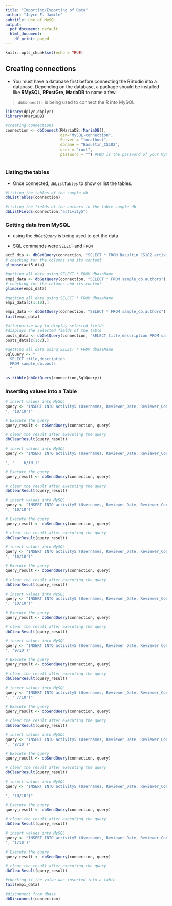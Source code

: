 ```yaml
---
title: "Importing/Exporting of Data"
author: "Joyce F. Jamile"
subtitle: Use of MySQL
output:
  pdf_document: default
  html_document:
    df_print: paged
---
```


```r
knitr::opts_chunk$set(echo = TRUE)
```

## Creating connections

+ You must have a database first before connecting the RStudio into a database. Depending on the database, a package should be installed like **RMySQL**, **RPostGre**, **MariaDB** to name a few.

> `dbConnect()` is being used to connect the R into MySQL

```r
library(dplyr,dbplyr)
library(RMariaDB) 

#creating connections
connection <- dbConnect(RMariaDB::MariaDB(), 
                        dsn="MySQL-connection",
                        Server = "localhost",
                        dbname = "Basultin_CS102", 
                        user = "root", 
                        password = "") #PWD is the password of your MySQL
                        
```


### Listing the tables

+ Once connected, `dbListTables` to show or list the tables.



```r
#listing the tables of the sample_db 
dbListTables(connection)
```


```r
#listing the fields of the authors in the table sample_db
dbListFields(connection,"activity5")
```

### Getting data from MySQL

+ using the *`dbGetQuery`* is being used to get the data

+ SQL commands were `SELECT` and `FROM`


```r
act5_dta <- dbGetQuery(connection, "SELECT * FROM Basultin_CS102.activity5")
# checking for the columns and its content
glimpse(act5_dta)
```

```r
#getting all data using SELECT * FROM dbaseName
empi_data <- dbGetQuery(connection, "SELECT * FROM sample_db.authors")
# checking for the columns and its content
glimpse(empi_data)
```


```r
#getting all data using SELECT * FROM dbaseName
empi_data[c(1:10),]
```

```r
empi_data <- dbGetQuery(connection, "SELECT * FROM sample_db.authors")
tail(empi_data)
```

```r
#alternative way to display selected fields
#displays the selected fields of the table
posts_data <- dbGetQuery(connection, "SELECT title,description FROM sample_db.posts")
posts_data[c(1:2),]
```

```r
#getting all data using SELECT * FROM dbaseName
SqlQuery <- "
  SELECT title,description 
  FROM sample_db.posts
  "

as_tibble(dbGetQuery(connection,SqlQuery))
```

### Inserting values into a Table

```r
# insert values into MySQL
query <- "INSERT INTO activity5 (Usernames, Reviewer_Date, Reviewer_Content, Rating) VALUES ('13Funbags', '29 August 2018', 'I will only say that this movie is twice as long as it should be and has way too many characters. I won't even try to guess why they did that. I love Marvel and have a huge tolerance for bad movies, but by 29 minutes in I was ready to give up. If all the bad stuff had been cut out this would have been a great 90 minute movie.
', '10/10')"

# Execute the query
query_result <- dbSendQuery(connection, query)

# clear the result after executing the query
dbClearResult(query_result)
```

```r
# insert values into MySQL
query <- "INSERT INTO activity5 (Usernames, Reviewer_Date, Reviewer_Content, Rating) VALUES ('3DForMe', '5 March 2023', 'Aside from Paul Rudd having a romantic relationship with someone who looks exactly like him in this movie, this has been such a bad installment to, not only the Antman franchise, but to the MCU, PERIOD.Then again, most movies from the MCU in the past few years have not been up to par with their predecessors.Into the Quantum Realm... we get Disney crossing their franchises and making another terrible Star Wars movie. There really wasn't much fun in this movie as the previous ones. I love Antman and was so excited when they first introduced him, and they totally dumped on it.Modok...REALLY!?! How did they put that out like that? Terminator 2 was released before CGI took over the movie industry and had WAY better looking CGI than this.Kang. He was cool, but there has been so much buzz around his the actor stole the show with his portrayal, but I think anyone in that role would've made the movie exactly the same.Michael PeÃ±a...is NOT in the movie which has been such a great addition to each of the other Antman movies and an absolute fan favorite...but it seems the fans aren't who they're trying to please, here.Cassie...whatever. Really nothing particularly special about her character or the actress, herself.Seriously...SERIOUSLY just so disappointed in what Marvel has been doing lately. Just ruining everything.

', '    6/10')"

# Execute the query
query_result <- dbSendQuery(connection, query)

# clear the result after executing the query
dbClearResult(query_result)
```

```r
# insert values into MySQL
query <- "INSERT INTO activity5 (Usernames, Reviewer_Date, Reviewer_Content, Rating) VALUES ('3xHCCH', '9 January 2013', 'I have just finished reading the book the other day, and today I got to watch the film version. With the book still so fresh in my head, I went into the cinema with very high expectations. This is specially so after reading and hearing reviews which call Ang Lee's cinematic masterpiece visually comparable to "Avatar" or emotionally comparable to "The Little Prince," as well as all of the awards buzz.The book for me was a pleasant though slow read because of the lengthy wordy, even flowery, descriptions Yann Martel uses for his languid reflection on zoo life, his comparative study of Hindu, Christian and Moslem philosophy, and of course, his survival tale at sea by a teenager and a Bengal tiger sharing one lifeboat. It waxes philosophical in the beginning, then waxes fantastical in the middle, before settling for dry reality at the end. While a movie could probably improve on the imagery for each scene, there are several key parts of the novel that would entail a lot of narration. On the big screen, too much narration cannot be too good.My first assumption turned out to be true. The cinematography and visual effects were expectedly first rate and excellent. Those camera angles were breathtaking. The colors were very vibrant. The special effects regarding animals were realistic for the most part, especially the land mammals, particularly Richard Parker. Though I have to say that the water creatures were too obviously computer-generated, not too good. A most triumphant sequence in the film for me were the scenes on the floating green island of algae and meerkats. I thought that was ideally visualized and executed, so much better than that chapter of the book.My second assumptions also turned out true. A lot of the story needed to be narrated by an adult Pi Patel as he was being interviewed by a novelist researching for his next book. These bookending present day scenes were pretty dry for me. The whole last chapter of the book when Pi was interviewed by the Japanese shipping officials was all one long narration only without supporting imagery. All of this talky narration may be boring for some people. In order to make the film appeal to more people, Ang Lee spares us from gory details which the book was not averse to describing in graphic detail. In the film, the screen time of the zebra, orangutan and hyena was very short. For all the brutality that was supposed to have happened on board, Ang's lifeboat remains almost pristine white. I thought that was quite merciful of Ang. I wish I could also say the same for some sappy melodramatic scenes, like Richard Parker laying his head on Pi's lap, which were not in the book.Overall, this film version of "Life of Pi" is very good, but it can be disappointing for people who have read the book. It was a loyal albeit sanitized version of the book, which is not really a bad thing. The book was not exactly inspirational to me, more educational actually. For this film, Ang Lee seemingly aspired to make this movie inspirational, and these obvious efforts may prove to backfire for some audiences.
', '10/10')"

# Execute the query
query_result <- dbSendQuery(connection, query)

# clear the result after executing the query
dbClearResult(query_result)
```

```r
# insert values into MySQL
query <- "INSERT INTO activity5 (Usernames, Reviewer_Date, Reviewer_Content, Rating) VALUES ('661jda', '1 July 2023', 'Thank you for bringing Indy back-after the last one, I thought you buried him. As long as Harrison Ford is around, you can always bring up an Indiana Jones saga. I'll never say anything bad about Ford's performance as Jones. Honestly believe he should have at least been nominated for RAIDERS. He never fails to please and does so again here. But the story is uneven. Sometimes speeding manically along and then when it slows down--it stops. Bringing in Waller Bridge was a good idea to keep the story lively although I'm not convinced so much of her conversion from thief at the end. Maybe the next will push her back to the dark side and the emergence of a new indy junior would be a good thing. Mads is a good villian-you will really want to hate him at one point. Unfortunately, Teddy is no Short-Round. He lacks the likeability and thats a hole in this story: he's not charismatic nor is he really likeable so you almost don't care what happens to him other than he is integral to saving Indy and Wombat towards the end. Indiana Jones is a character that really shouldn't die: he is the 1930s version of Luke Skywalker: to make him go away will almost be unAmerican, but we need to get to another hero and the next jones should be the bridge that this one wasn't. Still - I would rather pay money to see this flawed jones than pay money to see half the films that are also coming out this year.
', '10/10')"

# Execute the query
query_result <- dbSendQuery(connection, query)

# clear the result after executing the query
dbClearResult(query_result)
```

```r
# insert values into MySQL
query <- "INSERT INTO activity5 (Usernames, Reviewer_Date, Reviewer_Content, Rating) VALUES ('aji4u4ever', '25 April 2019', 'AND THE WAIT IS OVERInfinity War which gave the world rumbling because of the wrath of Thanos. And here it elevates the emotions of every MCU fans that too right from the stone.I always wanted to brag/say about Endgame but that will end up with too many spoilers. So the plot remains unrevealed.The movie has an ensemble cast feat. all the ones you've known and with the outnumbered super heroes teams up to defeat Thanos, one of the most powerful villain of MCU. He stands out tall in this one too. All superheroes has their own spaces, imprinting themselves in everyone's mind. Endgame portrays the emotions and personal stories of the superheroes and was really touching.Even though Endgame is Visual Masterpiece but rides through the emotions whole throughout but also will make you laugh. Thor, Antman, Hulk and Rocket leads the laughter squad. Captain America was not my fav. hero, but after this he has a special spot in my heart. Iron Man, he was brilliant. All the superheroes will grab a special place in your heart for sure.Russo brothers did a wonderful job in terms of writing and in directing. Endgame is visual treat to the eyes and the finale battle was also well convincing. Technical aspects were outstanding in terms of Camera, Score, CGI, Editing, Art, etc.It's a long 181 minutes movie but you will not take your eyes even for one second.A must watch in Theaters especially in IMAX. a MASTERPIECEI will go out with 10 on 10
', '10/10')"

# Execute the query
query_result <- dbSendQuery(connection, query)

# clear the result after executing the query
dbClearResult(query_result)
```

```r
# insert values into MySQL
query <- "INSERT INTO activity5 (Usernames, Reviewer_Date, Reviewer_Content, Rating) VALUES ('AlsExGal', '26-Aug-18', 'Epic superhero team-up from Marvel Studios and directors Anthony & Joe Russo. When an alien named Thanos (motion capture and voice performance from Josh Brolin) begins to collect all six of the Infinity Stones, incredibly powerful artifacts that grant their possessor unimaginable abilities, it's up to the galaxy's greatest heroes to try and stop him. Original Avengers Iron Man (Robert Downey Jr.), Thor (Chris Hemsworth), Hulk (Mark Ruffalo), Black Widow (Scarlett Johansson) and Captain America (Chris Evans) join forces with newcomers Dr. Strange (Benedict Cumberbatch), Spider-Man (Tom Holland), Black Panther (Chadwick Boseman) and even the Guardians of the Galaxy, among others, but will their combined might be enough to stop Thanos' apocalyptic plan? The culmination of plotlines 10 years in the making, this is one of the biggest gambles in movie history, and it seems to have paid off. The directors and screenwriters somehow manage to juggle this many characters and keep the balance just about right, with memorable moments doled out to all of them. The plot itself is very basic (Stop Thanos) and much time is spent on well-executed action scenes and eye-candy science fiction set-pieces. The dialogue is very humorous, and the various character combinations are amusing. There are usually three or four story directions going on at once, with the action switching from location to location frequently, but never in such a way as to become a distraction or disorienting. The biggest question mark of the film was how well Thanos would turn out, a villain that's been teased for the last 6 years in these movies. I was dubious about Brolin's casting, as while I like him in many things, he never struck me as intergalactic demi-god alien appropriate. I'm happy to say that he works out fine, and while the effects work done on him is very good, his voice sells the character, arguably one of the best developed out of any of the Marvel movies thus far.I won't go into spoiler territory, but I will mention that the ending may befuddle or even anger some viewers. As a former comic book reader, I wasn't upset by it, and even expected it (even before the internet spoiled things for me). But those going in blind should be prepared for an unconventional finale.
', '9/10')"

# Execute the query
query_result <- dbSendQuery(connection, query)

# clear the result after executing the query
dbClearResult(query_result)
```

```r
# insert values into MySQL
query <- "INSERT INTO activity5 (Usernames, Reviewer_Date, Reviewer_Content, Rating) VALUES ('bighead_n_lilarms.', '22-Jan-19', 'Every single ounce of me absolutely loved this movie. I grew up watching all iterations of DB, and the fact that my two children were about to jump out the seat the same time as their 33 year old pop was, speaks volumes. Just wish it had another 20-40 min of story added on, whether it was to Brolys story, or even the aftermath of the fight. Also a larger release stateside would do wonders I feel like. I feel like a kid again and it feels damn good.
', ' 7/10')"

# Execute the query
query_result <- dbSendQuery(connection, query)

# clear the result after executing the query
dbClearResult(query_result)
```

```r
# insert values into MySQL
query <- "INSERT INTO activity5 (Usernames, Reviewer_Date, Reviewer_Content, Rating) VALUES ('BigJimNoFool', '14-Sep-20', 'I was amazed and enthralled by the visuals which, even now 8 years later, are still breathtakingly realistic. The problem lies i think in the script and performances which remained emotionally aloof.
', '8/10')"

# Execute the query
query_result <- dbSendQuery(connection, query)

# clear the result after executing the query
dbClearResult(query_result)
```

```r
# insert values into MySQL
query <- "INSERT INTO activity5 (Usernames, Reviewer_Date, Reviewer_Content, Rating) VALUES ('bigpeas', '09-Oct-19', 'Let me start by saying THIS is how you wrap a saga!!!!

', '10/10')"

# Execute the query
query_result <- dbSendQuery(connection, query)

# clear the result after executing the query
dbClearResult(query_result)
```

```r
# insert values into MySQL
query <- "INSERT INTO activity5 (Usernames, Reviewer_Date, Reviewer_Content, Rating) VALUES ('bizzyziggy', '01-Jul-23', 'In 1981 I went to a sneak preview of Raiders of the Lost Ark. I saw it several more times at the theater, even staying and watching it again in the same day. I encouraged family and friends to see it. I bought the soundtrack on LP, later CD. I bought the movie on VHS, DVD and currently 4k.This is not my Indiana Jones.The story writing is bad. The direction is awful. Mangold is an overrated director who will never deserve the status of the great directors of yesteryear. And shame on Mangold for repeated lying to the fans about re-shoots and other things that came out of his mouth.Who would think that anything would make me want to increase my rating and rewatch Indiana Jones and the Kingdom of the Crystal Skull. This movie does, just as Disney's Star Wars stab elevated the prequel trilogy for everyone.How they dismissed the character of the son Mutt Williams in this movie was yet more poor writing and undeserved.Who would think that Helena would make me appreciate. Willie Scott, a character I despised. Helena does many nonredeemable actions, but is never called on it.Ridiculous thin mustached Teddy is no Short Round. I also have a problem with the teenage character directly involved with the death of a villain, even if he was a Nazi. It just didn't seem right.The whole section in the past, Syracuse, Sicily, just seemed out of place and Dr. Who goofiness.The villain and his number one henchmen don't get the personal Indiana Jones touch that others received in the past. It was like, boom, crash. That's it.It also quite obvious where the original movie ending was heading. I can see it now. Indy in the past and some future artifact found showing what happened to him. Yawn. I would be interested in what some of the unfortunate who saw the original ending have to say. Instead, we get an abrupt ending in the past and the new re-shot story-tale ending unfold.Yes, we get Marion. Which fans always wanted, and it appears she was not in it originally, and also dismissed as another poor writing plot point. I was very happy to see her. And the filmmakers get credit for this last five minute, because it is a feel good moment that viewers are going to resonate with instead of the last 2+ hours.For your sake, pass this by. Oh, and I wasn't paid for this negative review. I actually lost money for the ticket, popcorn and drink.
', '1/10')"

# Execute the query
query_result <- dbSendQuery(connection, query)

# clear the result after executing the query
dbClearResult(query_result)
```

```r
#checking if the value was inserted into a table
tail(empi_data)
```
```r
#disconnect from dbase
dbDisconnect(connection)
```
